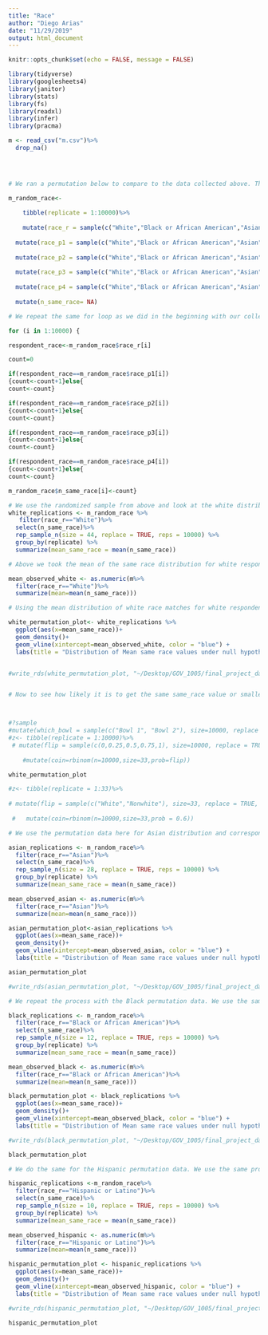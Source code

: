 ```yaml
---
title: "Race"
author: "Diego Arias"
date: "11/29/2019"
output: html_document
---
```

```r
knitr::opts_chunk$set(echo = FALSE, message = FALSE)

library(tidyverse)
library(googlesheets4)
library(janitor)
library(stats)
library(fs)
library(readxl)
library(infer)
library(pracma)
```

```r
m <- read_csv("m.csv")%>%
  drop_na()


  
```


```r
# We ran a permutation below to compare to the data collected above. This permutation is based on the overall race makeup of Harvard-- NOT the race makeup of just friend groups. We will create a random sample with the proportions reported by Harvard and compare the outcome to the racial makeup of friend groups to see if there is self-segregation:

m_random_race<-
    
    tibble(replicate = 1:10000)%>%
  
    mutate(race_r = sample(c("White","Black or African American","Asian","Hispanic or Latino","Two or more races"), size=10000, replace = TRUE, prob=c(0.513, 0.1116, 0.228, .093, 0.00)))%>%
  
  mutate(race_p1 = sample(c("White","Black or African American","Asian","Hispanic or Latino","Two or more races"), size=10000, replace = TRUE, prob=c(0.513, 0.1116, 0.228, .093, 0.00)))%>%
  
  mutate(race_p2 = sample(c("White","Black or African American","Asian","Hispanic or Latino","Two or more races"), size=10000, replace = TRUE, prob=c(0.513, 0.1116, 0.228, .093, 0.00)))%>%
  
  mutate(race_p3 = sample(c("White","Black or African American","Asian","Hispanic or Latino","Two or more races"), size=10000, replace = TRUE, prob=c(0.513, 0.1116, 0.228, .093, 0.00)))%>%
  
  mutate(race_p4 = sample(c("White","Black or African American","Asian","Hispanic or Latino","Two or more races"), size=10000, replace = TRUE, prob=c(0.513, 0.1116, 0.228, .093, 0.00)))%>%
  
  mutate(n_same_race= NA)

# We repeat the same for loop as we did in the beginning with our collected data, but with the sample we generated with the for loop above:

for (i in 1:10000) {

respondent_race<-m_random_race$race_r[i]

count=0

if(respondent_race==m_random_race$race_p1[i])
{count<-count+1}else{
count<-count}

if(respondent_race==m_random_race$race_p2[i])
{count<-count+1}else{
count<-count}

if(respondent_race==m_random_race$race_p3[i])
{count<-count+1}else{
count<-count}

if(respondent_race==m_random_race$race_p4[i])
{count<-count+1}else{
count<-count}

m_random_race$n_same_race[i]<-count}
```

```r

# We use the randomized sample from above and look at the white distribution and do various graphical representations of it:
white_replications <- m_random_race %>%
   filter(race_r=="White")%>%
  select(n_same_race)%>%
  rep_sample_n(size = 44, replace = TRUE, reps = 10000) %>% 
  group_by(replicate) %>% 
  summarize(mean_same_race = mean(n_same_race))

# Above we took the mean of the same race distribution for white respondents and their friends. Below we make this a numberical mean:

mean_observed_white <- as.numeric(m%>%
  filter(race_r=="White")%>%
  summarize(mean=mean(n_same_race)))

# Using the mean distribution of white race matches for white respondents, we create a density plot with the permutation data: 

white_permutation_plot<- white_replications %>%
  ggplot(aes(x=mean_same_race))+
  geom_density()+
  geom_vline(xintercept=mean_observed_white, color = "blue") + 
  labs(title = "Distribution of Mean same race values under null hypothesis", subtitle = "Our observed value, shown in blue, is smaller than we would expect under random friend assignment", x = "Mean Number of Same Race Friends per Replication")


#write_rds(white_permutation_plot, "~/Desktop/GOV_1005/final_project_data_cleanup/rough-draft/p_white.rds")


# Now to see how likely it is to get the same same_race value or smaller, we can see how many times it happened throughout the 10000 replications



#?sample
#mutate(which_bowl = sample(c("Bowl 1", "Bowl 2"), size=10000, replace = TRUE,prob=c(0.1,0.9)))
#z<- tibble(replicate = 1:10000)%>%
 # mutate(flip = sample(c(0,0.25,0.5,0.75,1), size=10000, replace = TRUE, prob=c(0.25, 0.05, 0.4, #0.05, 0.25))) %>%
  
    #mutate(coin=rbinom(n=10000,size=33,prob=flip))

white_permutation_plot
```

```r
#z<- tibble(replicate = 1:33)%>%
 
# mutate(flip = sample(c("White","Nonwhite"), size=33, replace = TRUE, prob=c(0.6,0.4))) %>%
  
 #   mutate(coin=rbinom(n=10000,size=33,prob = 0.6))


```

```r
# We use the permutation data here for Asian distribution and corresponding graphical representations. We repeat the same process as above:

asian_replications <- m_random_race%>%
  filter(race_r=="Asian")%>%
  select(n_same_race)%>%
  rep_sample_n(size = 28, replace = TRUE, reps = 10000) %>% 
  group_by(replicate) %>% 
  summarize(mean_same_race = mean(n_same_race))

mean_observed_asian <- as.numeric(m%>%
  filter(race_r=="Asian")%>%
  summarize(mean=mean(n_same_race)))

asian_permutation_plot<-asian_replications %>%
  ggplot(aes(x=mean_same_race))+
  geom_density()+
  geom_vline(xintercept=mean_observed_asian, color = "blue") + 
  labs(title = "Distribution of Mean same race values under null hypothesis", subtitle = "Our observed value, shown in blue, is larger than we would expect under random friend assignment", x = "Mean Number of Same Race Friends per Replication")

asian_permutation_plot

#write_rds(asian_permutation_plot, "~/Desktop/GOV_1005/final_project_data_cleanup/rough-draft/p_asian.rds")

```

```r
# We repeat the process with the Black permutation data. We use the same process as we used for the white distribution: 

black_replications <- m_random_race%>%
  filter(race_r=="Black or African American")%>%
  select(n_same_race)%>%
  rep_sample_n(size = 12, replace = TRUE, reps = 10000) %>% 
  group_by(replicate) %>% 
  summarize(mean_same_race = mean(n_same_race))

mean_observed_black <- as.numeric(m%>%
  filter(race_r=="Black or African American")%>%
  summarize(mean=mean(n_same_race)))

black_permutation_plot <- black_replications %>%
  ggplot(aes(x=mean_same_race))+
  geom_density()+
  geom_vline(xintercept=mean_observed_black, color = "blue") + 
  labs(title = "Distribution of Mean same race values under null hypothesis", subtitle = "Our observed value, shown in blue, is larger than we would expect under random friend assignment", x = "Mean Number of Same Race Friends per Replication")

#write_rds(black_permutation_plot, "~/Desktop/GOV_1005/final_project_data_cleanup/rough-draft/p_black.rds")

black_permutation_plot

```

```r
# We do the same for the Hispanic permutation data. We use the same process as we did with the white permutation data:

hispanic_replications <-m_random_race%>%
  filter(race_r=="Hispanic or Latino")%>%
  select(n_same_race)%>%
  rep_sample_n(size = 10, replace = TRUE, reps = 10000) %>% 
  group_by(replicate) %>% 
  summarize(mean_same_race = mean(n_same_race))

mean_observed_hispanic <- as.numeric(m%>%
  filter(race_r=="Hispanic or Latino")%>%
  summarize(mean=mean(n_same_race)))

hispanic_permutation_plot <- hispanic_replications %>%
  ggplot(aes(x=mean_same_race))+
  geom_density()+
  geom_vline(xintercept=mean_observed_hispanic, color = "blue") + 
  labs(title = "Distribution of Mean same race values under null hypothesis", subtitle = "Our observed value, shown in blue, is larger than we would expect under random friend assignment", x = "Mean Number of Same Race Friends per Replication")

#write_rds(hispanic_permutation_plot, "~/Desktop/GOV_1005/final_project_data_cleanup/rough-draft/p_hispanic.rds")

hispanic_permutation_plot 

  
```